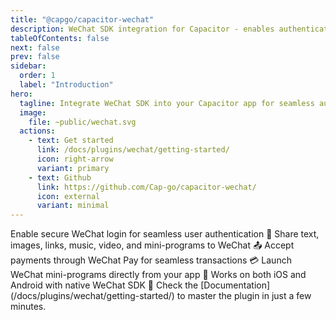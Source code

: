 ```yaml
---
title: "@capgo/capacitor-wechat"
description: WeChat SDK integration for Capacitor - enables authentication, sharing, payments, and mini-programs.
tableOfContents: false
next: false
prev: false
sidebar:
  order: 1
  label: "Introduction"
hero:
  tagline: Integrate WeChat SDK into your Capacitor app for seamless authentication, content sharing, payments, and mini-program access.
  image:
    file: ~public/wechat.svg
  actions:
    - text: Get started
      link: /docs/plugins/wechat/getting-started/
      icon: right-arrow
      variant: primary
    - text: Github
      link: https://github.com/Cap-go/capacitor-wechat/
      icon: external
      variant: minimal
---
```



<CardGrid stagger>
  <Card title="OAuth Authentication" icon="puzzle">
    Enable secure WeChat login for seamless user authentication 🔐
  </Card>
  <Card title="Content Sharing" icon="rocket">
    Share text, images, links, music, video, and mini-programs to WeChat 📤
  </Card>
  <Card title="WeChat Pay" icon="star">
    Accept payments through WeChat Pay for seamless transactions 💳
  </Card>
  <Card title="Mini-Programs" icon="open-book">
    Launch WeChat mini-programs directly from your app 🚀
  </Card>
  <Card title="Cross-platform" icon="puzzle">
    Works on both iOS and Android with native WeChat SDK 📱
  </Card>
  <Card title="Comprehensive Documentation" icon="open-book">
    Check the [Documentation](/docs/plugins/wechat/getting-started/) to master the plugin in just a few minutes.
  </Card>
</CardGrid>
